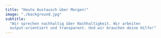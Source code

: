 ```yaml
---
title: "Heute Austausch über Morgen!"
image: "./background.jpg"
subtitle:
  "Wir sprechen nachhaltig über Nachhaltigkeit. Wir arbeiten
  output-orientiert und transparent. Und wir brauchen deine Hilfe!"
---
```


<!-- https://unsplash.com/photos/2qtnK7lcPTo?utm_source=unsplash&utm_medium=referral&utm_content=creditShareLink -->
